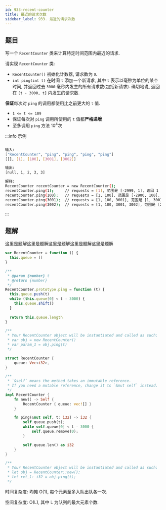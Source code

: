 ```yaml
---
id: 933-recent-counter
title: 最近的请求次数
sidebar_label: 933. 最近的请求次数
---
```


## 题目

写一个 `RecentCounter` 类来计算特定时间范围内最近的请求.

请实现 `RecentCounter` 类:

- `RecentCounter()` 初始化计数器, 请求数为 `0`.
- `int ping(int t)` 在时间 `t` 添加一个新请求, 其中 `t` 表示以毫秒为单位的某个时间, 并返回过去 `3000` 毫秒内发生的所有请求数(包括新请求). 确切地说, 返回在 `[t - 3000, t]` 内发生的请求数.

**保证**每次对 `ping` 的调用都使用比之前更大的 `t` 值.

- `1 <= t <= 109`
- 保证每次对 `ping` 调用所使用的 `t` 值都**严格递增**
- 至多调用 `ping` 方法 10<sup>4</sup>次

:::info 示例

```bash

输入:
["RecentCounter", "ping", "ping", "ping", "ping"]
[[], [1], [100], [3001], [3002]]

输出:
[null, 1, 2, 3, 3]

解释:
RecentCounter recentCounter = new RecentCounter();
recentCounter.ping(1);     // requests = [1], 范围是 [-2999, 1], 返回 1
recentCounter.ping(100);   // requests = [1, 100], 范围是 [-2900, 100], 返回 2
recentCounter.ping(3001);  // requests = [1, 100, 3001], 范围是 [1, 3001], 返回 3
recentCounter.ping(3002);  // requests = [1, 100, 3001, 3002], 范围是 [2, 3002], 返回 3
```

:::

## 题解

这里是题解这里是题解这里是题解这里是题解这里是题解


<Tabs>
  <TabItem value="JavaScript" label="JavaScript" default>

```ts
var RecentCounter = function () {
  this.queue = []
}

/**
 * @param {number} t
 * @return {number}
 */
RecentCounter.prototype.ping = function (t) {
  this.queue.push(t)
  while (this.queue[0] < t - 3000) {
    this.queue.shift()
  }
  
  return this.queue.length
}

/**
 * Your RecentCounter object will be instantiated and called as such:
 * var obj = new RecentCounter()
 * var param_1 = obj.ping(t)
 */
```

</TabItem>
<TabItem value="Rust" label="Rust">

```rust
struct RecentCounter {
    queue: Vec<i32>,
}

/**
 * `&self` means the method takes an immutable reference.
 * If you need a mutable reference, change it to `&mut self` instead.
 */
impl RecentCounter {
    fn new() -> Self {
        RecentCounter { queue: vec![] }
    }

    fn ping(&mut self, t: i32) -> i32 {
        self.queue.push(t);
        while self.queue[0] < t - 3000 {
            self.queue.remove(0);
        }

        self.queue.len() as i32
    }
}

/**
 * Your RecentCounter object will be instantiated and called as such:
 * let obj = RecentCounter::new();
 * let ret_1: i32 = obj.ping(t);
 */
```

</TabItem>
</Tabs>

时间复杂度: 均摊 O(1), 每个元素至多入队出队各一次.

空间复杂度: O(L), 其中 L 为队列的最大元素个数.
